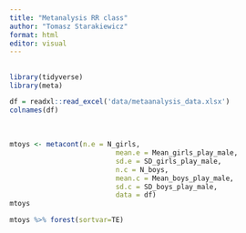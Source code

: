 ```yaml
---
title: "Metanalysis RR class"
author: "Tomasz Starakiewicz"
format: html
editor: visual
---
```


## 

```r
library(tidyverse)
library(meta)
```

```r
df = readxl::read_excel('data/metaanalysis_data.xlsx')
colnames(df)
```

\

```r

mtoys <- metacont(n.e = N_girls,
                          mean.e = Mean_girls_play_male,
                          sd.e = SD_girls_play_male,
                          n.c = N_boys,
                          mean.c = Mean_boys_play_male,
                          sd.c = SD_boys_play_male,
                          data = df)
mtoys
```


```r
mtoys %>% forest(sortvar=TE)
```


